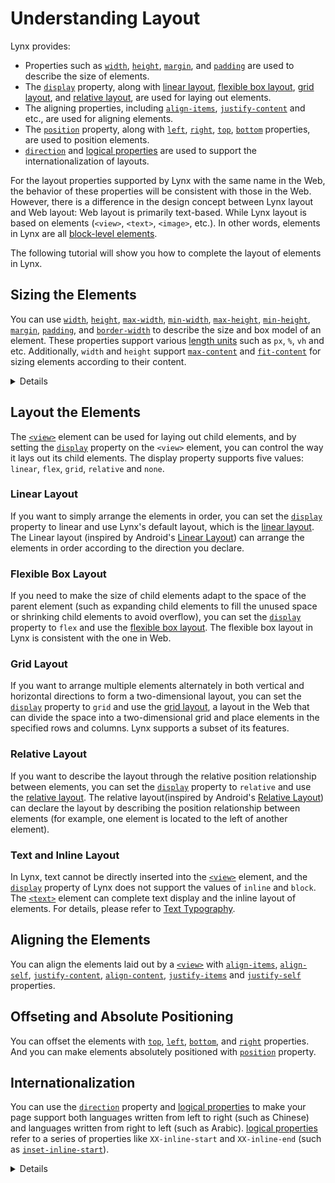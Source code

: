 
# Understanding Layout

Lynx provides:

- Properties such as [`width`], [`height`], [`margin`], and [`padding`] are used to describe the size of elements.
- The [`display`] property, along with [linear layout], [flexible box layout], [grid layout], and [relative layout], are used for laying out elements.
- The aligning properties, including [`align-items`], [`justify-content`] and etc., are used for aligning elements.
- The [`position`] property, along with [`left`], [`right`], [`top`], [`bottom`] properties, are used to position elements.
- [`direction`] and [logical properties] are used to support the internationalization of layouts.

For the layout properties supported by Lynx with the same name in the Web, the behavior of these properties will be consistent with those in the Web.
However, there is a difference in the design concept between Lynx layout and Web layout: Web layout is primarily text-based. While Lynx layout is based on elements (`<view>`, `<text>`, `<image>`, etc.). In other words, elements in Lynx are all [block-level elements](https://developer.mozilla.org/en/docs/Glossary/Block-level_content).

The following tutorial will show you how to complete the layout of elements in Lynx.

## Sizing the Elements

You can use [`width`], [`height`], [`max-width`], [`min-width`], [`max-height`], [`min-height`], [`margin`], [`padding`], and [`border-width`] to describe the size and box model of an element. These properties support various [length units] such as `px`, `%`, `vh` and etc. Additionally, `width` and `height` support [`max-content`] and [`fit-content`] for sizing elements according to their content.

<Go
  img="https://lf-lynx.tiktok-cdns.com/obj/lynx-artifacts-oss-sg/lynx-website/assets/doc/sizing.png"
  example="layout"
  defaultEntryFile="dist/sizing.lynx.bundle"
  defaultFile="src/sizing/index.tsx"
  entry="src/sizing"
/>

<Details title={<span><code>box-sizing</code> is <code>border-box</code> by default and Lynx does not exhibit the behavior of margin collapsing.</span>}>
By default, the size properties of Lynx, such as [`width`], [`height`], and [`max-width`], describe the size of the border box. This is inconsistent with the default behavior of the Web.

Lynx does not exhibit the behavior of [margin collapsing](https://developer.mozilla.org/en/docs/Web/CSS/CSS_box_model/Mastering_margin_collapsing) as in the Web.

</Details>

## Layout the Elements

The [`<view>`] element can be used for laying out child elements, and by setting the [`display`] property on the `<view>` element, you can control the way it lays out its child elements. The display property supports five values: `linear`, `flex`, `grid`, `relative` and `none`.

### Linear Layout

If you want to simply arrange the elements in order, you can set the [`display`] property to linear and use Lynx's default layout, which is the [linear layout]. The Linear layout (inspired by Android's [Linear Layout](https://developer.android.com/develop/ui/views/layout/linear)) can arrange the elements in order according to the direction you declare.

<Go
  img="https://lf-lynx.tiktok-cdns.com/obj/lynx-artifacts-oss-sg/lynx-website/assets/doc/layout/linear.png"
  example="layout"
  defaultEntryFile="dist/linear.lynx.bundle"
  defaultFile="src/linear/index.tsx"
  entry="src/linear"
/>

### Flexible Box Layout

If you need to make the size of child elements adapt to the space of the parent element (such as expanding child elements to fill the unused space or shrinking child elements to avoid overflow), you can set the [`display`] property to `flex` and use the [flexible box layout]. The flexible box layout in Lynx is consistent with the one in Web.

<Go
  img="https://lf-lynx.tiktok-cdns.com/obj/lynx-artifacts-oss-sg/lynx-website/assets/doc/layout/flex.png"
  example="layout"
  defaultEntryFile="dist/flex.lynx.bundle"
  defaultFile="src/flex/index.tsx"
  entry="src/flex"
/>

### Grid Layout

If you want to arrange multiple elements alternately in both vertical and horizontal directions to form a two-dimensional layout, you can set the [`display`] property to `grid` and use the [grid layout], a layout in the Web that can divide the space into a two-dimensional grid and place elements in the specified rows and columns. Lynx supports a subset of its features.

<Go
  img="https://lf-lynx.tiktok-cdns.com/obj/lynx-artifacts-oss-sg/lynx-website/assets/doc/layout/layout_grid.png"
  example="layout"
  defaultEntryFile="dist/grid.lynx.bundle"
  defaultFile="src/grid/index.tsx"
  entry="src/grid"
/>

### Relative Layout

If you want to describe the layout through the relative position relationship between elements, you can set the [`display`] property to `relative` and use the [relative layout]. The relative layout(inspired by Android's [Relative Layout](https://developer.android.com/develop/ui/views/layout/relative)) can declare the layout by describing the position relationship between elements (for example, one element is located to the left of another element).

<Go
  img="https://lf-lynx.tiktok-cdns.com/obj/lynx-artifacts-oss-sg/lynx-website/assets/doc/layout/layout_relative_demo.png"
  example="layout"
  defaultEntryFile="dist/relative.lynx.bundle"
  defaultFile="src/relative_layout/index.tsx"
  entry="src/relative_layout"
/>

### Text and Inline Layout

In Lynx, text cannot be directly inserted into the [`<view>`] element, and the [`display`] property of Lynx does not support the values of `inline` and `block`. The [`<text>`] element can complete text display and the inline layout of elements. For details, please refer to [Text Typography](guide/styling/text-and-typography.mdx).

## Aligning the Elements

You can align the elements laid out by a [`<view>`] with [`align-items`], [`align-self`], [`justify-content`], [`align-content`], [`justify-items`] and [`justify-self`] properties.

<Go
  img="https://lf-lynx.tiktok-cdns.com/obj/lynx-artifacts-oss-sg/lynx-website/assets/doc/layout/align.png"
  example="layout"
  defaultEntryFile="dist/align.lynx.bundle"
  defaultFile="src/align/index.tsx"
  entry="src/align"
  highlight="{10,13,18,29}"
/>

## Offseting and Absolute Positioning

You can offset the elements with [`top`], [`left`], [`bottom`], and [`right`] properties. And you can make elements absolutely positioned with [`position`] property.

<Go
  img="https://lf-lynx.tiktok-cdns.com/obj/lynx-artifacts-oss-sg/lynx-website/assets/doc/layout/position.png"
  example="layout"
  defaultEntryFile="dist/position.lynx.bundle"
  defaultFile="src/position/index.tsx"
  entry="src/position"
  highlight="{12,26-28,43}"
/>

## Internationalization

You can use the [`direction`] property and [logical properties] to make your page support both languages written from left to right (such as Chinese) and languages written from right to left (such as Arabic).
[logical properties] refer to a series of properties like `XX-inline-start` and `XX-inline-end` (such as [`inset-inline-start`]).

<Go
  img="https://lf-lynx.tiktok-cdns.com/obj/lynx-artifacts-oss-sg/lynx-website/assets/doc/direction.png"
  example="layout"
  defaultEntryFile="dist/direction.lynx.bundle"
  defaultFile="src/direction/index.tsx"
  entry="src/direction"
/>

<Details
  title={
    <span>
      By default, CSS in Lynx is not inheritable! Need additional steps to make{' '}
      <code>direction</code> inheritable.
    </span>
  }
>
  The CSS properties of Lynx are not inheritable by default. If you want the
  [`direction`] to be inheritable, please refer to [CSS
  Inheritance](guide/styling/custom-theming#how-to-enable-css-inheritance)
</Details>

[`width`]: api/css/properties/width.mdx
[`height`]: api/css/properties/height.mdx
[`min-width`]: api/css/properties/min-width.mdx
[`min-height`]: api/css/properties/min-height.mdx
[`max-width`]: api/css/properties/max-width.mdx
[`max-height`]: api/css/properties/max-height.mdx
[`flex-grow`]: api/css/properties/flex-grow.mdx
[`flex-shrink`]: api/css/properties/flex-shrink.mdx
[`direction`]: api/css/properties/direction.mdx
[`display`]: api/css/properties/display.mdx
[`margin`]: api/css/properties/margin.mdx
[`padding`]: api/css/properties/padding.mdx
[`position`]: api/css/properties/position.mdx
[`border-width`]: api/css/properties/border-width.mdx
[`inset-inline-start`]: api/css/properties/inset-inline-start.mdx
[`top`]: api/css/properties/top.mdx
[`bottom`]: api/css/properties/bottom.mdx
[`max-content`]: api/css/data-type/max-content.mdx
[`fit-content`]: api/css/data-type/fit-content.mdx
[`justify-self`]: api/css/properties/justify-self.mdx
[`justify-items`]: api/css/properties/justify-items.mdx
[`align-self`]: api/css/properties/align-self.mdx
[`align-content`]: api/css/properties/align-content.mdx
[`justify-content`]: api/css/properties/justify-content.mdx
[`align-items`]: api/css/properties/align-items.mdx
[`left`]: api/css/properties/left.mdx
[`right`]: api/css/properties/right.mdx
[`<view>`]: api/elements/built-in/view.mdx
[`<text>`]: api/elements/built-in/text.mdx
[length units]: api/css/data-type/length-percentage.mdx
[linear layout]: guide/ui/layout/linear-layout.mdx
[relative layout]: guide/ui/layout/relative-layout.mdx
[flexible box layout]: guide/ui/layout/flexible-box-layout.mdx
[grid layout]: guide/ui/layout/grid-layout.mdx
[logical properties]: https://developer.mozilla.org/en/docs/Web/CSS/CSS_logical_properties_and_values

